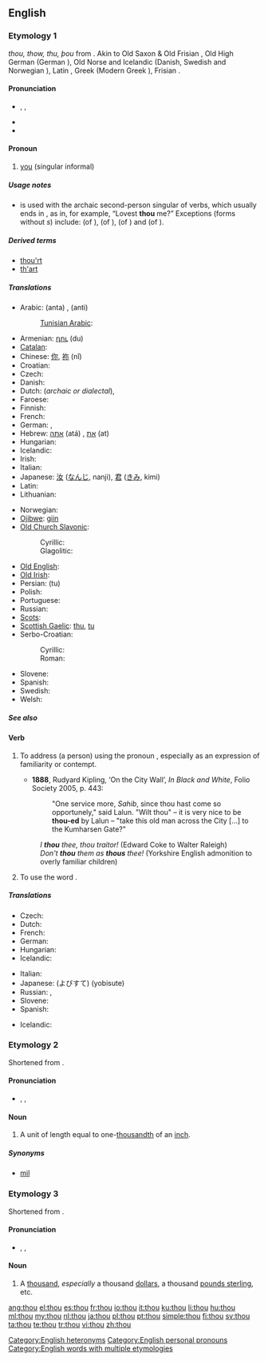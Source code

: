 {{wikipedia|dab=thou (disambiguation)|thou}}
==English==

{{rank|asked|soon|almost|217|thou|full|country|course}}

===Etymology 1===
{{etyl|enm}} ''thou, thow, thu, þou'' from {{etyl|ang|en}} {{term|þu|þū|lang=ang}}. Akin to Old Saxon & Old Frisian {{term|ðu|ðū}}, Old High German {{term|du|dū|lang=goh}} (German {{term|du}}), Old Norse and Icelandic {{term|þú|lang=non}} (Danish, Swedish and Norwegian {{term|du|lang=da}}), Latin {{term|tu|lang=la}}, Greek {{term|σύ|tr=sý|lang=grc}} (Modern Greek {{term|εσύ|tr=esý}}), Frisian {{term|do|lang=fy}}.

====Pronunciation====
* {{enPR|''th''ou}}, {{IPA|/ðaʊ/}}, {{SAMPA|/DaU/}}
* {{audio|en-us-thou.ogg|Audio (US)}}
* {{rhymes|aʊ}}

====Pronoun====
{{wikipedia}}
{{infl|en|pronoun|second person singular nominative case||plural|[[ye]] '''''or''''' [[you]]|objective case|thee|reflexive|thyself|possessive determiner|[[thy]] ([[thine]] '''before a vowel''')|possessive pronoun|thine}}

# {{context|archaic|or|dialectal}} [[you]] (singular informal)

=====Usage notes=====
* {{term|thou|Thou}} is used with the archaic second-person singular of verbs, which usually ends in {{term|-est}}, as in, for example, “Lovest '''thou''' me?” Exceptions (forms without ''s'') include: {{term|art#Verb|art}} (of {{term|be}}), {{term|hast}} (of {{term|have}}), {{term|shalt}} (of {{term|shall}}) and {{term|wilt}} (of {{term|will#Verb|will}}).

=====Derived terms=====
* [[thou'rt]]
* [[th'art]]

=====Translations=====
{{trans-top|singular informal form of "you"}}
* Arabic: {{Arab|[[أنت]]}} (anta) {{m}}, {{Arab|[[أنت]]}} (anti) {{f}}
*: [[Tunisian Arabic]]: {{tø|aeb|انت|m|f|alt=اِنْتِ|tr=ʾinti|sc=Arab}}
* Armenian: [[դու]] (du)
* [[Catalan]]: {{t+|ca|tu}}
* Chinese: [[你]], [[祢]] (nǐ)
* Croatian: {{t+|hr|ti}}
* Czech: {{t+|cs|ty}}
* Danish: {{t+|da|du}}
* Dutch: {{t+|nl|gij}} (''archaic or dialectal''), {{t+|nl|jij}}
* Faroese: {{t-|fo|tú|xs=Faroese}}
* Finnish: {{t+|fi|sinä}}
* French: {{t+|fr|tu|m|f}}
* German: {{t+|de|du}}, {{t+|de|Du}}
* Hebrew: [[אתה]] (atá) {{m}}, [[את]] (at) {{f}}
* Hungarian: {{t+|hu|te}}
* Icelandic: {{t+|is|þú}}
* Irish: {{t-|ga|tú|xs=Irish}}
* Italian: {{t+|it|tu}}
* Japanese: [[汝]] ([[なんじ]], nanji), [[君]] ([[きみ]], kimi)
* Latin: {{t+|la|tu}}
* Lithuanian: {{t+|lt|tu|xs=Lithuanian}}
{{trans-mid}}
* Norwegian: {{t+|no|du}}
* [[Ojibwe]]: [[giin]]
* [[Old Church Slavonic]]:
*: Cyrillic: {{tø|cu|тꙑ|tr=ty|sc=Cyrs|xs=Old Church Slavonic}}
*: Glagolitic: {{tø|cu|ⰕⰟⰊ|tr=ty|sc=Glag|xs=Old Church Slavonic}}
* [[Old English]]: {{t-|ang|þū|xs=Old English}}
* [[Old Irish]]: {{tø|sga|tú}}
* Persian: {{fa-Arab|[[تو]]}} (tu)
* Polish: {{t+|pl|ty}}
* Portuguese: {{t+|pt|tu}}
* Russian: {{t+|ru|ты|tr=ty}}
* [[Scots]]: {{tø|sco|thoo|xs=Scots}}
* [[Scottish Gaelic]]: [[thu]], [[tu#Scottish Gaelic|tu]]
* Serbo-Croatian:
*: Cyrillic: {{tø|sh|ти|alt=ти̑|sc=Cyrl|xs=Serbo-Croatian}}
*: Roman: {{tø|sh|ti|alt=tȋ|xs=Serbo-Croatian}}
* Slovene: {{t+|sl|ti}}
* Spanish: {{t+|es|tú|m|f}}
* Swedish: {{t+|sv|du}}
* Welsh: {{t+|cy|ti|xs=Welsh}}
{{trans-bottom}}

=====See also=====
{{English personal pronouns}}

====Verb====
{{en-verb}}

# {{transitive}} To address (a person) using the pronoun {{term|thou}}, especially as an expression of familiarity or contempt.
#* '''1888''', Rudyard Kipling, ‘On the City Wall’, ''In Black and White'', Folio Society 2005, p. 443:
#*: "One service more, ''Sahib'', since thou hast come so opportunely," said Lalun.  "Wilt thou" – it is very nice to be '''thou-ed''' by Lalun – "take this old man across the City [...] to the Kumharsen Gate?"
#: ''I '''thou''' thee, thou traitor!'' (Edward Coke to Walter Raleigh)
#: ''Don't '''thou''' them as '''thous''' thee!'' (Yorkshire English admonition to overly familiar children)
# {{intransitive}} To use the word {{term|thou}}.

=====Translations=====
{{trans-top|to address someone using the pronoun ''thou''}}
* Czech: {{t-|cs|tykat}}
* Dutch: {{t-|nl|jij en jou zeggen}}
* French: {{t+|fr|tutoyer}}
* German: {{t+|de|duzen}}
* Hungarian: {{t+|hu|tegez}}
* Icelandic: {{t-|is|þúa}}
{{trans-mid}}
* Italian: {{t-|it|dar del tu a}}
* Japanese: {{t-|ja|呼び捨て}} (よびすて) (yobisute)
* Russian: {{t+|ru|тыкать|tr=týkat’}}, {{t|ru|тыкнуть|tr=týknut’}}
* Slovene: {{t-|sl|tikati}}
* Spanish: {{t-|es|tutear}}
{{trans-bottom}}

{{trans-top|to use the word ''thou''}}
* Icelandic: {{t-|is|þúa}}
{{trans-mid}}
{{trans-bottom}}

===Etymology 2===
Shortened from {{term|thousandth}}.

====Pronunciation====
* {{enPR|thou}}, {{IPA|/θaʊ/}}, {{SAMPA|/TaU/}}
*: {{rhymes|aʊ}}

====Noun====
{{en-noun}}

# {{British}} A unit of length equal to one-[[thousandth]] of an [[inch]].

=====Synonyms=====
* [[mil]] {{qualifier|US}}

===Etymology 3===
Shortened from {{term|thousand}}.

====Pronunciation====
* {{enPR|thou}}, {{IPA|/θaʊ/}}, {{SAMPA|/TaU/}}
*: {{rhymes|aʊ}}

====Noun====
{{en-noun|pl=thou}}

# {{slang}} A [[thousand]], ''especially'' a thousand [[dollar]]s, a thousand [[pound sterling|pounds sterling]], etc.

[[Category:English heteronyms]]
[[Category:English personal pronouns]]
[[Category:English words with multiple etymologies]]

[[ang:thou]]
[[el:thou]]
[[es:thou]]
[[fr:thou]]
[[io:thou]]
[[it:thou]]
[[ku:thou]]
[[li:thou]]
[[hu:thou]]
[[ml:thou]]
[[my:thou]]
[[nl:thou]]
[[ja:thou]]
[[pl:thou]]
[[pt:thou]]
[[simple:thou]]
[[fi:thou]]
[[sv:thou]]
[[ta:thou]]
[[te:thou]]
[[tr:thou]]
[[vi:thou]]
[[zh:thou]]